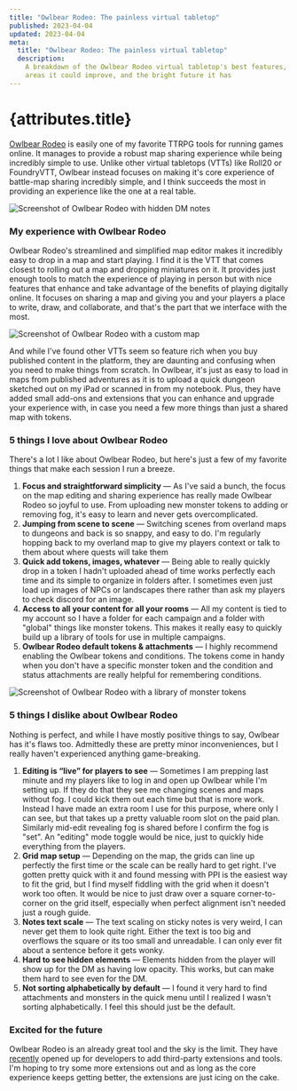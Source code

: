 ```yaml
---
title: "Owlbear Rodeo: The painless virtual tabletop"
published: 2023-04-04
updated: 2023-04-04
meta:
  title: "Owlbear Rodeo: The painless virtual tabletop"
  description:
    A breakdown of the Owlbear Rodeo virtual tabletop's best features, some
    areas it could improve, and the bright future it has
---
```


# {attributes.title}

[Owlbear Rodeo](https://www.owlbear.app/) is easily one of my favorite TTRPG
tools for running games online. It manages to provide a robust map sharing
experience while being incredibly simple to use. Unlike other virtual tabletops
(VTTs) like Roll20 or FoundryVTT, Owlbear instead focuses on making it's core
experience of battle-map sharing incredibly simple, and I think succeeds the
most in providing an experience like the one at a real table.

![Screenshot of Owlbear Rodeo with hidden DM notes](/images/articles/why-i-love-owlbear-rodeo/owlbear-1.webp)

### My experience with Owlbear Rodeo

Owlbear Rodeo's streamlined and simplified map editor makes it incredibly easy
to drop in a map and start playing. I find it is the VTT that comes closest to
rolling out a map and dropping miniatures on it. It provides just enough tools
to match the experience of playing in person but with nice features that enhance
and take advantage of the benefits of playing digitally online. It focuses on
sharing a map and giving you and your players a place to write, draw, and
collaborate, and that's the part that we interface with the most.

![Screenshot of Owlbear Rodeo with a custom map](/images/articles/why-i-love-owlbear-rodeo/owlbear-3.webp)

And while I've found other VTTs seem so feature rich when you buy published
content in the platform, they are daunting and confusing when you need to make
things from scratch. In Owlbear, it's just as easy to load in maps from
published adventures as it is to upload a quick dungeon sketched out on my iPad
or scanned in from my notebook. Plus, they have added small add-ons and
extensions that you can enhance and upgrade your experience with, in case you
need a few more things than just a shared map with tokens.

### 5 things I love about Owlbear Rodeo

There's a lot I like about Owlbear Rodeo, but here's just a few of my favorite
things that make each session I run a breeze.

1. **Focus and straightforward simplicity** &mdash; As I've said a bunch, the
   focus on the map editing and sharing experience has really made Owlbear Rodeo
   so joyful to use. From uploading new monster tokens to adding or removing
   fog, it's easy to learn and never gets overcomplicated.
2. **Jumping from scene to scene** &mdash; Switching scenes from overland maps
   to dungeons and back is so snappy, and easy to do. I'm regularly hopping back
   to my overland map to give my players context or talk to them about where
   quests will take them
3. **Quick add tokens, images, whatever** &mdash; Being able to really quickly
   drop in a token I hadn't uploaded ahead of time works perfectly each time and
   its simple to organize in folders after. I sometimes even just load up images
   of NPCs or landscapes there rather than ask my players to check discord for
   an image.
4. **Access to all your content for all your rooms** &mdash; All my content is
   tied to my account so I have a folder for each campaign and a folder with
   "global" things like monster tokens. This makes it really easy to quickly
   build up a library of tools for use in multiple campaigns.
5. **Owlbear Rodeo default tokens & attachments** &mdash; I highly recommend
   enabling the Owlbear tokens and conditions. The tokens come in handy when you
   don't have a specific monster token and the condition and status attachments
   are really helpful for remembering conditions.

![Screenshot of Owlbear Rodeo with a library of monster tokens](/images/articles/why-i-love-owlbear-rodeo/owlbear-5.webp)

### 5 things I dislike about Owlbear Rodeo

Nothing is perfect, and while I have mostly positive things to say, Owlbear has
it's flaws too. Admittedly these are pretty minor inconveniences, but I really
haven't experienced anything game-breaking.

1. **Editing is “live” for players to see** &mdash; Sometimes I am prepping last
   minute and my players like to log in and open up Owlbear while I'm setting
   up. If they do that they see me changing scenes and maps without fog. I could
   kick them out each time but that is more work. Instead I have made an extra
   room I use for this purpose, where only I can see, but that takes up a pretty
   valuable room slot on the paid plan. Similarly mid-edit revealing fog is
   shared before I confirm the fog is "set". An "editing" mode toggle would be
   nice, just to quickly hide everything from the players.
2. **Grid map setup** &mdash; Depending on the map, the grids can line up
   perfectly the first time or the scale can be really hard to get right. I've
   gotten pretty quick with it and found messing with PPI is the easiest way to
   fit the grid, but I find myself fiddling with the grid when it doesn't work
   too often. It would be nice to just draw over a square corner-to-corner on
   the grid itself, especially when perfect alignment isn't needed just a rough
   guide.
3. **Notes text scale** &mdash; The text scaling on sticky notes is very weird,
   I can never get them to look quite right. Either the text is too big and
   overflows the square or its too small and unreadable. I can only ever fit
   about a sentence before it gets wonky.
4. **Hard to see hidden elements** &mdash; Elements hidden from the player will
   show up for the DM as having low opacity. This works, but can make them hard
   to see even for the DM.
5. **Not sorting alphabetically by default** &mdash; I found it very hard to
   find attachments and monsters in the quick menu until I realized I wasn't
   sorting alphabetically. I feel this should just be the default.

### Excited for the future

Owlbear Rodeo is an already great tool and the sky is the limit. They have
[recently](https://blog.owlbear.rodeo/owlbear-rodeo-2-0-beta-patch-9/) opened up
for developers to add third-party extensions and tools. I'm hoping to try some
more extensions out and as long as the core experience keeps getting better, the
extensions are just icing on the cake.
